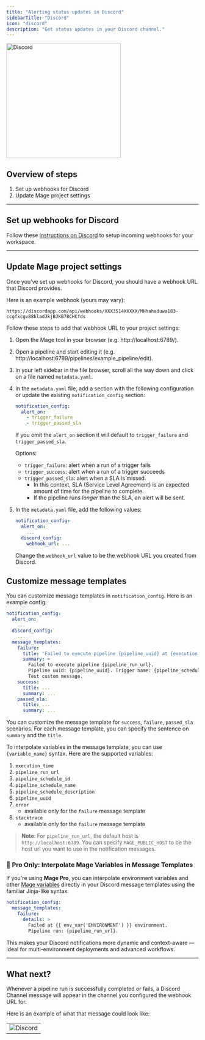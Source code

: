 ```yaml
---
title: "Alerting status updates in Discord"
sidebarTitle: "Discord"
icon: "discord"
description: "Get status updates in your Discord channel."
---
```


<img
  alt="Discord"
  src="https://cdn-icons-png.flaticon.com/512/2111/2111370.png"
  width="300"
/>

## Overview of steps

1. Set up webhooks for Discord
2. Update Mage project settings

---

## Set up webhooks for Discord

Follow these
[instructions on Discord](https://support.discord.com/hc/en-us/articles/228383668-Intro-to-Webhooks)
to setup incoming webhooks for your workspace.

---

## Update Mage project settings

Once you’ve set up webhooks for Discord, you should have a webhook URL that Discord
provides.

Here is an example webhook (yours may vary):

```
https://discordapp.com/api/webhooks/XXX3514XXXXX/MHhahaduwa183-ccgfxcgv88kladJkjBJKB78CHCfds
```

Follow these steps to add that webhook URL to your project settings:

1. Open the Mage tool in your browser (e.g. http://localhost:6789/).
2. Open a pipeline and start editing it (e.g.
   http://localhost:6789/pipelines/example_pipeline/edit).
3. In your left sidebar in the file browser, scroll all the way down and click
   on a file named `metadata.yaml`.
4. In the `metadata.yaml` file, add a section with the following
   configuration or update the existing `notification_config` section:

    ```yaml
    notification_config:
      alert_on:
        - trigger_failure
        - trigger_passed_sla
    ```

    If you omit the `alert_on` section it will default to `trigger_failure` and `trigger_passed_sla`.

    Options:

    - `trigger_failure`: alert when a run of a trigger fails
    - `trigger_success`: alert when a run of a trigger succeeds
    - `trigger_passed_sla`: alert when a SLA is missed.
      - In this context, SLA (Service Level Agreement) is an expected amount of time for the pipeline to complete.
      - If the pipeline runs _longer_ than the SLA, an alert will be sent.

5. In the `metadata.yaml` file, add the following values:

    ```yaml
    notification_config:
      alert_on:
        ...
      discord_config:
        webhook_url: ...
    ```

    Change the `webhook_url` value to be the webhook URL you created from Discord.

## Customize message templates
You can customize message templates in `notification_config`. Here is an example config:
```yaml
notification_config:
  alert_on:
    ...
  discord_config:
    ...
  message_templates:
    failure:
      title: 'Failed to execute pipeline {pipeline_uuid} at {execution_time}'
      summary: >
        Failed to execute pipeline {pipeline_run_url}.
        Pipeline uuid: {pipeline_uuid}. Trigger name: {pipeline_schedule_name}.
        Test custom message.
    success:
      title: ...
      summary: ...
    passed_sla:
      title: ...
      summary: ...
```
You can customize the message template for `success`, `failure`, `passed_sla` scenarios. For each message template,
you can specify the sentence on `summary` and the `title`.

To interpolate variables in the message template, you can use `{variable_name}` syntax.
Here are the supported variables:
1. `execution_time`
1. `pipeline_run_url`
1. `pipeline_schedule_id`
1. `pipeline_schedule_name`
1. `pipeline_schedule_description`
1. `pipeline_uuid`
1. `error`
    * available only for the `failure` message template
1. `stacktrace`
    * available only for the `failure` message template

> **Note**: For `pipeline_run_url`, the default host is `http://localhost:6789`. You can specify `MAGE_PUBLIC_HOST` to be
the host url you want to use in the notification messages.

### 🚀 Pro Only: Interpolate Mage Variables in Message Templates


<ProOnly source="notification" />

If you're using **Mage Pro**, you can interpolate environment variables and other [Mage variables](/development/variables/referencing-variables#accessing-variables-in-mage) directly in your Discord message templates using the familiar Jinja-like syntax:

```yaml
notification_config:
  message_templates:
    failure:
      details: >
        Failed at {{ env_var('ENVIRONMENT') }} environment.
        Pipeline run: {pipeline_run_url}.
```

This makes your Discord notifications more dynamic and context-aware — ideal for multi-environment deployments and advanced workflows.

---

## What next?

Whenever a pipeline run is successfully completed or fails, a Discord Channel message will
appear in the channel you configured the webhook URL for.

Here is an example of what that message could look like:

|                                                                                                        |
| ------------------------------------------------------------------------------------------------------ |
| ![Discord](https://mage-ai.github.io/assets/third-party/discord-message-run-alert.jpg) |
